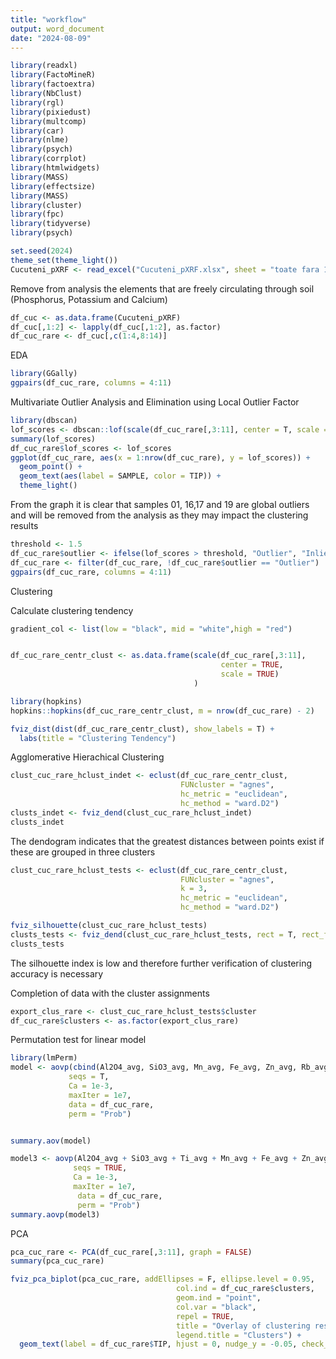 ```yaml
---
title: "workflow"
output: word_document
date: "2024-08-09"
---
```


```r
library(readxl)
library(FactoMineR)
library(factoextra)
library(NbClust)
library(rgl)
library(pixiedust)
library(multcomp)
library(car)
library(nlme)
library(psych)
library(corrplot)
library(htmlwidgets)
library(MASS)
library(effectsize)
library(MASS)
library(cluster)
library(fpc)
library(tidyverse)
library(psych)

set.seed(2024)
theme_set(theme_light())
Cucuteni_pXRF <- read_excel("Cucuteni_pXRF.xlsx", sheet = "toate fara 15 RSD>10")
```

Remove from analysis the elements that are freely circulating through soil (Phosphorus, Potassium and Calcium)

```r
df_cuc <- as.data.frame(Cucuteni_pXRF)
df_cuc[,1:2] <- lapply(df_cuc[,1:2], as.factor)
df_cuc_rare <- df_cuc[,c(1:4,8:14)]
```

EDA

```r
library(GGally)
ggpairs(df_cuc_rare, columns = 4:11)

```



Multivariate Outlier Analysis and Elimination using Local Outlier Factor


```r
library(dbscan)
lof_scores <- dbscan::lof(scale(df_cuc_rare[,3:11], center = T, scale = T), minPts = 5)
summary(lof_scores)
df_cuc_rare$lof_scores <- lof_scores
ggplot(df_cuc_rare, aes(x = 1:nrow(df_cuc_rare), y = lof_scores)) +
  geom_point() + 
  geom_text(aes(label = SAMPLE, color = TIP)) +
  theme_light()
```
From the graph it is clear that samples 01, 16,17 and 19 are global outliers and will be removed from the analysis as they may impact the clustering results

```r
threshold <- 1.5
df_cuc_rare$outlier <- ifelse(lof_scores > threshold, "Outlier", "Inlier")
df_cuc_rare <- filter(df_cuc_rare, !df_cuc_rare$outlier == "Outlier")
ggpairs(df_cuc_rare, columns = 4:11)

```

Clustering

Calculate clustering tendency

```r
gradient_col <- list(low = "black", mid = "white",high = "red")


df_cuc_rare_centr_clust <- as.data.frame(scale(df_cuc_rare[,3:11],
                                               center = TRUE,
                                               scale = TRUE)
                                         )      

library(hopkins)
hopkins::hopkins(df_cuc_rare_centr_clust, m = nrow(df_cuc_rare) - 2)

fviz_dist(dist(df_cuc_rare_centr_clust), show_labels = T) +
  labs(title = "Clustering Tendency")
```

Agglomerative Hierachical Clustering

```r
clust_cuc_rare_hclust_indet <- eclust(df_cuc_rare_centr_clust,                       
                                      FUNcluster = "agnes",             
                                      hc_metric = "euclidean",         
                                      hc_method = "ward.D2")           
clusts_indet <- fviz_dend(clust_cuc_rare_hclust_indet)
clusts_indet
```

The dendogram indicates that the greatest distances between points exist if these are grouped in three clusters

```r
clust_cuc_rare_hclust_tests <- eclust(df_cuc_rare_centr_clust,                       
                                      FUNcluster = "agnes",             
                                      k = 3,      
                                      hc_metric = "euclidean",         
                                      hc_method = "ward.D2")           

fviz_silhouette(clust_cuc_rare_hclust_tests)       
clusts_tests <- fviz_dend(clust_cuc_rare_hclust_tests, rect = T, rect_fill = T)
clusts_tests

```

The silhouette index is low and therefore further verification of clustering accuracy is necessary

Completion of data with the cluster assignments

```r
export_clus_rare <- clust_cuc_rare_hclust_tests$cluster
df_cuc_rare$clusters <- as.factor(export_clus_rare)
```


Permutation test for linear model

```r
library(lmPerm)
model <- aovp(cbind(Al2O4_avg, SiO3_avg, Mn_avg, Fe_avg, Zn_avg, Rb_avg, Sr_avg, Zr_avg) ~ clusters,
             seqs = T,
             Ca = 1e-3,
             maxIter = 1e7,
             data = df_cuc_rare, 
             perm = "Prob")


summary.aov(model)

model3 <- aovp(Al2O4_avg + SiO3_avg + Ti_avg + Mn_avg + Fe_avg + Zn_avg + Rb_avg + Sr_avg + Zr_avg ~ clusters,
              seqs = TRUE,
              Ca = 1e-3,
              maxIter = 1e7,
               data = df_cuc_rare, 
               perm = "Prob")
summary.aovp(model3)
```



PCA

```r
pca_cuc_rare <- PCA(df_cuc_rare[,3:11], graph = FALSE)
summary(pca_cuc_rare)

fviz_pca_biplot(pca_cuc_rare, addEllipses = F, ellipse.level = 0.95,
                                     col.ind = df_cuc_rare$clusters,                   
                                     geom.ind = "point",
                                     col.var = "black",                       
                                     repel = TRUE,                            
                                     title = "Overlay of clustering results over PCA",
                                     legend.title = "Clusters") + 
  geom_text(label = df_cuc_rare$TIP, hjust = 0, nudge_y = -0.05, check_overlap = TRUE)
```


